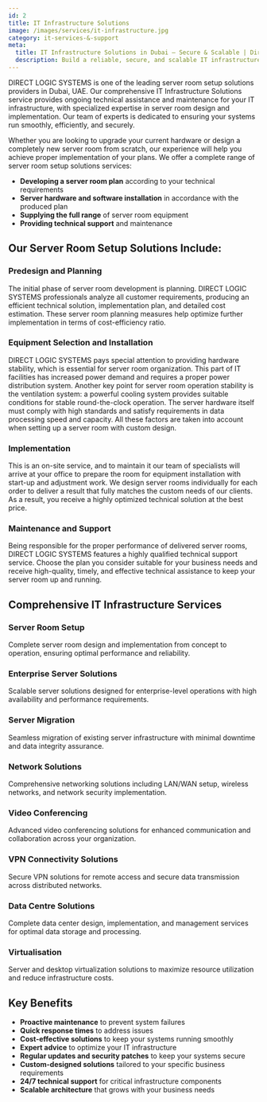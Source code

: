 ```yaml
---
id: 2
title: IT Infrastructure Solutions
image: /images/services/it-infrastructure.jpg
category: it-services-&-support
meta:
  title: IT Infrastructure Solutions in Dubai – Secure & Scalable | Direct Logic Systems
  description: Build a reliable, secure, and scalable IT infrastructure with Direct Logic Systems in Dubai, UAE. From network setup to cloud integration, we design solutions that power business growth.
---
```



DIRECT LOGIC SYSTEMS is one of the leading server room setup solutions providers in Dubai, UAE. Our comprehensive IT Infrastructure Solutions service provides ongoing technical assistance and maintenance for your IT infrastructure, with specialized expertise in server room design and implementation. Our team of experts is dedicated to ensuring your systems run smoothly, efficiently, and securely.

Whether you are looking to upgrade your current hardware or design a completely new server room from scratch, our experience will help you achieve proper implementation of your plans. We offer a complete range of server room setup solutions services:

- **Developing a server room plan** according to your technical requirements
- **Server hardware and software installation** in accordance with the produced plan
- **Supplying the full range** of server room equipment
- **Providing technical support** and maintenance

## Our Server Room Setup Solutions Include:

### Predesign and Planning
The initial phase of server room development is planning. DIRECT LOGIC SYSTEMS professionals analyze all customer requirements, producing an efficient technical solution, implementation plan, and detailed cost estimation. These server room planning measures help optimize further implementation in terms of cost-efficiency ratio.

### Equipment Selection and Installation
DIRECT LOGIC SYSTEMS pays special attention to providing hardware stability, which is essential for server room organization. This part of IT facilities has increased power demand and requires a proper power distribution system. Another key point for server room operation stability is the ventilation system: a powerful cooling system provides suitable conditions for stable round-the-clock operation. The server hardware itself must comply with high standards and satisfy requirements in data processing speed and capacity. All these factors are taken into account when setting up a server room with custom design.

### Implementation
This is an on-site service, and to maintain it our team of specialists will arrive at your office to prepare the room for equipment installation with start-up and adjustment work. We design server rooms individually for each order to deliver a result that fully matches the custom needs of our clients. As a result, you receive a highly optimized technical solution at the best price.

### Maintenance and Support
Being responsible for the proper performance of delivered server rooms, DIRECT LOGIC SYSTEMS features a highly qualified technical support service. Choose the plan you consider suitable for your business needs and receive high-quality, timely, and effective technical assistance to keep your server room up and running.

## Comprehensive IT Infrastructure Services

### Server Room Setup
Complete server room design and implementation from concept to operation, ensuring optimal performance and reliability.

### Enterprise Server Solutions
Scalable server solutions designed for enterprise-level operations with high availability and performance requirements.

### Server Migration
Seamless migration of existing server infrastructure with minimal downtime and data integrity assurance.

### Network Solutions
Comprehensive networking solutions including LAN/WAN setup, wireless networks, and network security implementation.

### Video Conferencing
Advanced video conferencing solutions for enhanced communication and collaboration across your organization.

### VPN Connectivity Solutions
Secure VPN solutions for remote access and secure data transmission across distributed networks.

### Data Centre Solutions
Complete data center design, implementation, and management services for optimal data storage and processing.

### Virtualisation
Server and desktop virtualization solutions to maximize resource utilization and reduce infrastructure costs.

## Key Benefits
- **Proactive maintenance** to prevent system failures
- **Quick response times** to address issues
- **Cost-effective solutions** to keep your systems running smoothly
- **Expert advice** to optimize your IT infrastructure
- **Regular updates and security patches** to keep your systems secure
- **Custom-designed solutions** tailored to your specific business requirements
- **24/7 technical support** for critical infrastructure components
- **Scalable architecture** that grows with your business needs

